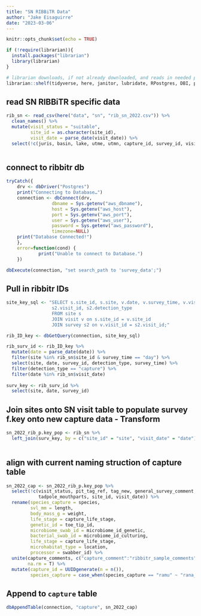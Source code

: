 ```yaml
---
title: "SN RIBBiTR Data"
author: "Jake Eisaguirre"
date: "2023-03-06"
---
```


```r
knitr::opts_chunk$set(echo = TRUE) 

if (!require(librarian)){
  install.packages("librarian")
  library(librarian)
}

# librarian downloads, if not already downloaded, and reads in needed packages
librarian::shelf(tidyverse, here, janitor, lubridate, RPostgres, DBI, parsedate, stringr, uuid)
```

## read SN RIBBiTR specific data

```r

rib_sn <- read_csv(here("data", "sn", "rib_sn_2022.csv")) %>% 
  clean_names() %>% 
  mutate(visit_status = "suitable",
         site_id = as.character(site_id),
         visit_date = parse_date(visit_date)) %>% 
  select(!c(juris, basin, lake, utme, utmn, capture_id, survey_id, visit_id))



```


## connect to ribbitr db
```r
tryCatch({
    drv <- dbDriver("Postgres")
    print("Connecting to Database…")
    connection <- dbConnect(drv,
                 dbname = Sys.getenv("aws_dbname"),
                 host = Sys.getenv("aws_host"),
                 port = Sys.getenv("aws_port"),
                 user = Sys.getenv("aws_user"),
                 password = Sys.getenv("aws_password"),
                 timezone=NULL)
    print("Database Connected!")
    },
    error=function(cond) {
            print("Unable to connect to Database.")
    })

dbExecute(connection, "set search_path to 'survey_data';")  
```



## Pull in ribbitr IDs
```r

site_key_sql <- "SELECT s.site_id, s.site, v.date, v.survey_time, v.visit_id, v.site_id, s2.survey_id, 
                 s2.visit_id, s2.detection_type
                 FROM site s
                 JOIN visit v on s.site_id = v.site_id
                 JOIN survey s2 on v.visit_id = s2.visit_id;"

rib_ID_key <- dbGetQuery(connection, site_key_sql)

rib_surv_id <- rib_ID_key %>% 
  mutate(date = parse_date(date)) %>% 
  filter(site %in% rib_sn$site_id & survey_time == "day") %>% 
  select(site, date, survey_id, detection_type, survey_time) %>% 
  filter(detection_type == "capture") %>% 
  filter(date %in% rib_sn$visit_date)
  
surv_key <- rib_surv_id %>% 
  select(site, date, survey_id)

```

## Join sites onto SN visit table to populate survey f.key onto new capture data - Transform
```r

sn_2022_rib_p.key_pop <- rib_sn %>% 
  left_join(surv_key, by = c("site_id" = "site", "visit_date" = "date"))
  
```

## align with current naming struction of capture table
```r

sn_2022_cap <- sn_2022_rib_p.key_pop %>% 
  select(!c(visit_status, pit_tag_ref, tag_new, general_survey_comment,
            tadpole_mouthparts, site_id, visit_date)) %>% 
  rename(species_capture = species,
         svl_mm = length,
         body_mass_g = weight,
         life_stage = capture_life_stage,
         genetic_id = toe_tip_id,
         microbiome_swab_id = microbiome_id_genetic,
         bacterial_swab_id = microbiome_id_culturing,
         life_stage = capture_life_stage,
         microhabitat_type = location,
         processor = swabber_id) %>% 
  unite(capture_comments, c("capture_comment":"ribbitr_sample_comments"), sep = ",",
        na.rm = T) %>% 
  mutate(capture_id = UUIDgenerate(n = n()),
         species_capture = case_when(species_capture == "ramu" ~ "rana_muscosa"))


```


## Append to `capture` table
```r

dbAppendTable(connection, "capture", sn_2022_cap)


```

